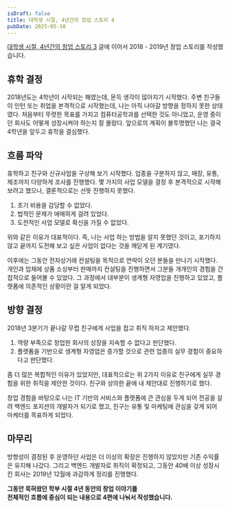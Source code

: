 ```yaml
---
isDraft: false
title: 대학생 시절, 4년간의 창업 스토리 4
pubDate: 2025-05-10
---
```


[대학생 시절, 4년간의 창업 스토리 3](/logs/2025/05/college-ecommerce-startup-story-3) 글에 이어서 2018 - 2019년 창업 스토리를 작성했습니다.

## 휴학 결정

2018년도는 4학년이 시작되는 해였는데, 문득 생각이 많아지기 시작했다.
주변 친구들이 인턴 또는 취업을 본격적으로 시작했는데, 나는 아직 나아갈 방향을 정하지 못한 상태였다.
처음부터 뚜렷한 목표를 가지고 컴퓨터공학과를 선택한 것도 아니었고, 운영 중이던 회사도 어떻게 성장시켜야 하는지 잘 몰랐다.
앞으로의 계획이 불투명했던 나는 결국 4학년을 앞두고 휴학을 결심했다.

## 흐름 파악

휴학하고 친구와 신규사업을 구상해 보기 시작했다. 업종을 구분하지 않고, 매장, 유통, 제조까지 다양하게 조사를 진행했다.
몇 가지의 사업 모델을 결정 후 본격적으로 시작해 보려고 했으나, 결론적으로는 선뜻 진행하지 못했다.

1. 초기 비용을 감당할 수 없었다.
2. 법적인 문제가 애매하게 걸려 있었다.
3. 도전적인 사업 모델로 확신을 가질 수 없었다.

위와 같은 이유가 대표적이다.
즉, 나는 사업 하는 방법을 알지 못했던 것이고,
포기하지 않고 끝까지 도전해 보고 싶은 사업이 없다는 것을 깨닫게 된 계기였다.

이후에는 그동안 전자상거래 컨설팅을 목적으로 연락이 오던 분들을 만나기 시작했다.
개인과 업체에 상품 소싱부터 판매까지 컨설팅을 진행하면서 그분들 개개인의 경험을 간접적으로 들어볼 수 있었다.
그 과정에서 대부분이 생계형 자영업을 진행하고 있었고, 플랫폼에 의존적인 상황이란 걸 알게 되었다.

## 방향 결정

2018년 3분기가 끝나갈 무렵 친구에게 사업을 접고 취직 하자고 제안했다.

1. 역량 부족으로 창업한 회사의 성장을 지속할 수 없다고 판단했다.
2. 플랫폼을 기반으로 생계형 자영업은 증가할 것으로 관련 업종의 실무 경험이 중요하다고 판단했다.

좀 더 많은 복합적인 이유가 있었지만, 대표적으로는 위 2가지 이유로 친구에게 실무 경험을 위한 취직을 제안한 것이다.
친구와 상의한 끝에 내 제안대로 진행하기로 했다.

창업 경험을 바탕으로 나는 IT 기반의 서비스와 플랫폼에 큰 관심을 두게 되어 전공을 살려 백엔드 포지션의 개발자가 되기로 했고,
친구는 유통 및 마케팅에 관심을 갖게 되어 마케터를 목표하게 되었다.

## 마무리

방향성이 결정된 후 운영하던 사업은 더 이상의 확장은 진행하지 않았지만 기존 수익률은 유지해 나갔다.
그리고 백엔드 개발자로 취직이 확정되고, 그동안 40배 이상 성장시킨 회사는 2019년 12월에 과감하게 정리를 진행했다.

**그동안 묵혀왔던 학부 시절 4년 동안의 창업 이야기를<br />
전체적인 흐름에 중심이 되는 내용으로 4편에 나눠서 작성했습니다.**